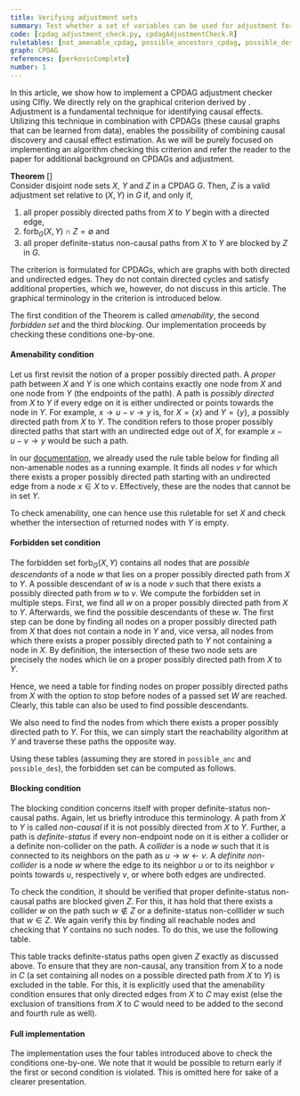 ```yaml
---
title: Verifying adjustment sets
summary: Test whether a set of variables can be used for adjustment for a given CPDAG and sets of treatment and outcome variables. 
code: [cpdag_adjustment_check.py, cpdagAdjustmentCheck.R]
ruletables: [not_amenable_cpdag, possible_ancestors_cpdag, possible_descendants_cpdag, backdoor_connected_cpdag]
graph: CPDAG
references: [perkovicComplete]
number: 1
---
```



In this article, we show how to implement a CPDAG adjustment checker using CIfly. We directly rely on the graphical criterion derived by <Reference id="perkovicComplete" format="author(year)"/>. Adjustment is a fundamental technique for identifying causal effects. Utilizing this technique in combination with CPDAGs (these causal graphs that can be learned from data), enables the possibility of combining causal discovery and causal effect estimation. As we will be purely focused on implementing an algorithm checking this criterion and refer the reader to the paper for additional background on CPDAGs and adjustment. 

**Theorem** [<Reference id="perkovicComplete" format="author(year)"/>]    
Consider disjoint node sets $X$, $Y$ and $Z$ in a CPDAG $G$. Then, $Z$ is a valid adjustment set relative to $(X, Y)$ in $G$ if, and only if,
1. all proper possibly directed paths from $X$ to $Y$ begin with a directed edge,
2. $\text{forb}_G(X, Y) \cap Z = \emptyset$ and
3. all proper definite-status non-causal paths from $X$ to $Y$ are blocked by $Z$ in $G$.

The criterion is formulated for CPDAGs, which are graphs with both directed and undirected edges. They do not contain directed cycles and satisfy additional properties, which we, however, do not discuss in this article. The graphical terminology in the criterion is introduced below. 

The first condition of the Theorem is called *amenability*, the second *forbidden set* and the third *blocking*. Our implementation proceeds by checking these conditions one-by-one.

#### Amenability condition
Let us first revisit the notion of a proper possibly directed path. A *proper* path between $X$ and $Y$ is one which contains exactly one node from $X$ and one node from $Y$ (the endpoints of the path). A path is *possibly directed* from $X$ to $Y$ if every edge on it is either undirected or points towards the node in $Y$. For example, $x \rightarrow u - v \rightarrow y$ is, for $X = \{x\}$ and $Y = \{y\}$, a possibly directed path from $X$ to $Y$. The condition refers to those proper possibly directed paths that start with an undirected edge out of $X$, for example $x - u - v \rightarrow y$ would be such a path. 

In our [documentation](/docs/python-wrapper/), we already used the rule table below for finding all non-amenable nodes as a running example. It finds all nodes $v$ for which there exists a proper possibly directed path starting with an undirected edge from a node $x \in X$ to $v$. Effectively, these are the nodes that cannot be in set $Y$. 

<Ruletable id="not_amenable_cpdag" withHeader={true}/>

To check amenability, one can hence use this ruletable for set $X$ and check whether the intersection of returned nodes with $Y$ is empty. 

#### Forbidden set condition
The forbidden set $\text{forb}_G(X, Y)$ contains all nodes that are *possible descendants* of a node $w$ that lies on a proper possibly directed path from $X$ to $Y$. A possible descendant of $w$ is a node $v$ such that there exists a possibly directed path from $w$ to $v$. 
We compute the forbidden set in multiple steps. First, we find all $w$ on a proper possibly directed path from $X$ to $Y$. Afterwards, we find the possible descendants of these $w$. The first step can be done by finding all nodes on a proper possibly directed path from $X$ that does not contain a node in $Y$ and, vice versa, all nodes from which there exists a proper possibly directed path to $Y$ not containing a node in $X$. By definition, the intersection of these two node sets are precisely the nodes which lie on a proper possibly directed path from $X$ to $Y$. 

Hence, we need a table for finding nodes on proper possibly directed paths from $X$ with the option to stop before nodes of a passed set $W$ are reached. Clearly, this table can also be used to find possible descendants. 

<Ruletable id="possible_descendants_cpdag" withHeader={true}/>

We also need to find the nodes from which there exists a proper possibly directed path to $Y$. For this, we can simply start the reachability algorithm at $Y$ and traverse these paths the opposite way. 

<Ruletable id="possible_ancestors_cpdag" withHeader={true}/>

Using these tables (assuming they are stored in ```possible_anc``` and ```possible_des```), the forbidden set can be computed as follows.

<CodeSwitcher>
<CodeHelper slot="python-code" code = {
`anc = cf.reach(g, {"X": Y, "W": X}, possible_anc)
des = cf.reach(g, {"X": X, "W": []}, possible_des)
cn = set(anc).intersection(des)
forb = cf.reach(g, {"X": cn}, possible_des)`
} lang="py" title="" />
<CodeHelper slot="r-code" code = {
`anc <- reach(cpdag, list("X" = Y, "W" = X), possibleAncestors)
des <- reach(cpdag, list("X" = X, "W" = c()), possibleDescendants)
cn <- intersect(anc, des)
forb <- reach(cpdag, list("X" = cn), possibleDescendants)`
} lang="r" title="" />
</CodeSwitcher>

#### Blocking condition
The blocking condition concerns itself with proper definite-status non-causal paths. Again, let us briefly introduce this terminology. A path from $X$ to $Y$ is called *non-causal* if it is not possibly directed from $X$ to $Y$. Further, a path is *definite-status* if every non-endpoint node on it is either a collider or a definite non-collider on the path. A *collider* is a node $w$ such that it is connected to its neighbors on the path as $u \rightarrow w \leftarrow v$. A *definite non-collider* is a node $w$ where the edge to its neighbor $u$ or to its neighbor $v$ points towards $u$, respectively $v$, or where both edges are undirected. 

To check the condition, it should be verified that proper definite-status non-causal paths are blocked given $Z$. For this, it has hold that there exists a collider $w$ on the path such $w \not\in Z$ or a definite-status non-colllider $w$ such that $w \in Z$. We again verify this by finding all reachable nodes and checking that $Y$ contains no such nodes. To do this, we use the following table. 

<Ruletable id="backdoor_connected_cpdag" withHeader={true}/>

This table tracks definite-status paths open given $Z$ exactly as discussed above. To ensure that they are non-causal, any transition from $X$ to a node in $C$ (a set containing all nodes on a possible directed path from $X$ to $Y$) is excluded in the table. For this, it is explicitly used that the amenability condition ensures that only directed edges from $X$ to $C$ may exist (else the exclusion of transitions from $X$ to $C$ would need to be added to the second and fourth rule as well). 

#### Full implementation
The implementation uses the four tables introduced above to check the conditions one-by-one. We note that it would be possible to return early if the first or second condition is violated. This is omitted here for sake of a clearer presentation. 

<CodeSwitcher>
	<ExampleCode slot="python-code" id="cpdag_adjustment_check.py"/>
	<ExampleCode slot="r-code" id="cpdagAdjustmentCheck.R"/>
</CodeSwitcher>
